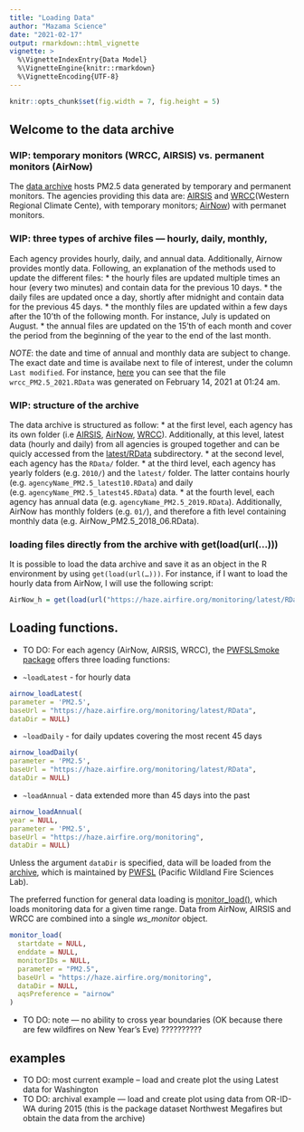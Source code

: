 ```yaml
---
title: "Loading Data"
author: "Mazama Science"
date: "2021-02-17"
output: rmarkdown::html_vignette
vignette: >
  %\VignetteIndexEntry{Data Model}
  %\VignetteEngine{knitr::rmarkdown}
  %\VignetteEncoding{UTF-8}
---
```


```r
knitr::opts_chunk$set(fig.width = 7, fig.height = 5)
```

## Welcome to the data archive

### WIP: temporary monitors (WRCC, AIRSIS) vs. permanent monitors (AirNow)

The [data archive](https://haze.airfire.org/monitoring/) hosts PM2.5 data generated by temporary and permanent monitors. The agencies providing this data are: [AIRSIS](https://app.airsis.com/USFS) and [WRCC](http://www.wrcc.dri.edu)(Western Regional Climate Cente), with temporary monitors; [AirNow](https://www.airnow.gov)) with permanet monitors. 

### WIP: three types of archive files — hourly, daily, monthly, 

Each agency provides hourly, daily, and annual data. Additionally, Airnow provides montly data. Following, an explanation of the methods used to update the different files:
* the hourly files are updated multiple times an hour (every two minutes) and contain data for the previous 10 days. 
* the daily files are updated once a day, shortly after midnight and contain data for the previous 45 days.
* the monthly files are updated within a few days after the 10'th of the following month. For instance, July is updated on August. 
* the annual files are updated on the 15'th of each month and cover the period from the beginning of the year to the end of the last month. 
 
*NOTE*: the date and time of annual and monthly data are subject to change. The exact date and time is availabe next to file of interest, under the column `Last modified`. For instance, [here](https://haze.airfire.org/monitoring/WRCC/RData/2017/) you can see that the file `wrcc_PM2.5_2021.RData` was generated on February 14, 2021 at 01:24 am. 

### WIP: structure of the archive
The data archive is structured as follow:
* at the first level, each agency has its own folder (i.e [AIRSIS](https://haze.airfire.org/monitoring/AIRSIS/), [AirNow](https://haze.airfire.org/monitoring/AirNow/), [WRCC](https://haze.airfire.org/monitoring/WRCC/)). Additionally, at this level, latest data (hourly and daily) from all agencies is grouped together and can be quicly accessed  from the [latest/RData](https://haze.airfire.org/monitoring/latest/RData/) subdirectory.
* at the second level, each agency has the `RData/` folder.
* at the third level, each agency has yearly folders (e.g. `2010/`) and the `latest/` folder. The latter contains hourly (e.g. `agencyName_PM2.5_latest10.RData`) and daily (e.g. `agencyName_PM2.5_latest45.RData`) data. 
* at the fourth level, each agency has annual data (e.g. `agencyName_PM2.5_2019.RData`). Additionally, AirNow has monthly folders (e.g. `01/`), and therefore a fith level containing monthly data (e.g. AirNow_PM2.5_2018_06.RData).

### loading files directly from the archive with get(load(url(…)))
It is possible to load the data archive and save it as an object in the R environment by using `get(load(url(…)))`. For instance, if I want to load the hourly data from AirNow, I will use the following script: 
```r
AirNow_h = get(load(url("https://haze.airfire.org/monitoring/latest/RData/airnow_PM2.5_latest10.RData")))
```



## Loading functions. 
* TO DO: 
For each agency (AirNow, AIRSIS, WRCC), the [PWFSLSmoke package](http://mazamascience.github.io/PWFSLSmoke/reference/index.html) offers three loading functions: 

* `~loadLatest` - for hourly data 
```r
airnow_loadLatest(
parameter = 'PM2.5',
baseUrl = "https://haze.airfire.org/monitoring/latest/RData",
dataDir = NULL) 
```


* `~loadDaily` - for daily updates covering the most recent 45 days
```r
airnow_loadDaily(
parameter = 'PM2.5',
baseUrl = "https://haze.airfire.org/monitoring/latest/RData",
dataDir = NULL) 
```

* `~loadAnnual` - data extended more than 45 days into the past 
```r
airnow_loadAnnual(
year = NULL,
parameter = 'PM2.5',
baseUrl = "https://haze.airfire.org/monitoring",
dataDir = NULL) 
```


Unless the argument `dataDir` is specified, data will be loaded from the [archive](https://haze.airfire.org/monitoring), which is maintained by [PWFSL](https://www.fs.usda.gov/pnw/research-labs/pacific-wildland-fire-sciences-laboratory-seattle) (Pacific Wildland Fire Sciences Lab). 


The preferred function for general data loading is [monitor_load()](http://mazamascience.github.io/PWFSLSmoke/reference/monitor_load.html), which loads monitoring data for a given time range. Data from AirNow, AIRSIS and WRCC are combined into a single *ws_monitor* object.
```r
monitor_load(
  startdate = NULL,
  enddate = NULL,
  monitorIDs = NULL,
  parameter = "PM2.5",
  baseUrl = "https://haze.airfire.org/monitoring",
  dataDir = NULL,
  aqsPreference = "airnow"
)
```


* TO DO: note — no ability to cross year boundaries (OK because there are few wildfires on New Year’s Eve) ??????????


## examples
* TO DO: most current example -- load and create plot the using Latest data for Washington
* TO DO: archival example — load and create plot using data from OR-ID-WA during 2015 (this is the package dataset Northwest Megafires but obtain the data from the archive)
